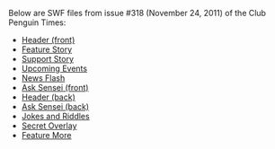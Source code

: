 Below are SWF files from issue #318 (November 24, 2011) of the Club Penguin Times:
*[[Media:News318HeaderFront.swf|Header (front)]]
*[[Media:News318FeatureStory.swf|Feature Story]]
*[[Media:News318SupportStory.swf|Support Story]]
*[[Media:News318UpcomingEvents.swf|Upcoming Events]]
*[[Media:News318NewsFlash.swf|News Flash]]
*[[Media:News318AskAuntArcticFront.swf|Ask Sensei (front)]]
*[[Media:News318HeaderBack.swf|Header (back)]]
*[[Media:News318AskAuntArcticBack.swf|Ask Sensei (back)]]
*[[Media:News318JokesAndRiddles.swf|Jokes and Riddles]]
*[[Media:News318SecretOverlay.swf|Secret Overlay]]
*[[Media:News318FeatureMore.swf|Feature More]]
